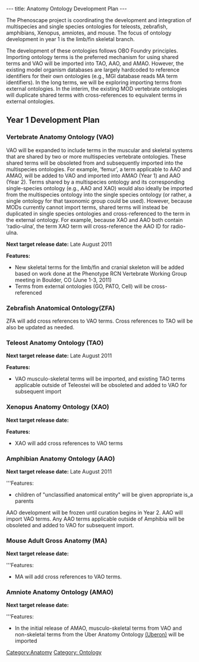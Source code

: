 ---
title: Anatomy Ontology Development Plan
---

The Phenoscape project is coordinating the development and integration of multispecies and single species ontologies for teleosts, zebrafish, amphibians, Xenopus, amniotes, and mouse.  The focus of ontology development in year 1 is the limb/fin skeletal branch.

The development of these ontologies follows OBO Foundry principles. Importing ontology terms is the preferred mechanism for using shared terms and VAO will be imported into TAO, AAO, and AMAO. However, the existing model organism databases are largely hardcoded to reference identifiers for their own ontologies (e.g., MGI database reads MA term identifiers). In the long terms, we will be exploring importing terms from external ontologies. In the interim, the existing MOD vertebrate ontologies will duplicate shared terms with cross-references to equivalent terms in external ontologies.

== Year 1 Development Plan ==

=== Vertebrate Anatomy Ontology (VAO) ===
VAO will be expanded to include terms in the muscular and skeletal systems that are shared by two or more multispecies vertebrate ontologies. These shared terms will be obsoleted from and subsequently imported into the multispecies ontologies.  For example, ‘femur’, a term applicable to AAO and AMAO, will be added to VAO and imported into AMAO (Year 1) and AAO (Year 2).  Terms shared by a multispecies ontology and its corresponding single-species ontology (e.g., AAO and XAO) would also ideally be imported from the multispecies ontology into the single species ontology (or rather, a single ontology for that taxonomic group could be used). However, because MODs currently cannot import terms, shared terms will instead be duplicated in single species ontologies and cross-referenced to the term in the external ontology. For example, because XAO and AAO both contain ‘radio-ulna’, the term XAO term will cross-reference the AAO ID for radio-ulna.

'''Next target release date:''' Late August 2011

'''Features:'''
*New skeletal terms for the limb/fin and cranial skeleton will be added based on work done at the Phenotype RCN Vertebrate Working Group meeting in Boulder, CO (June 1-3, 2011)
*Terms from external ontologies (GO, PATO, Cell) will be cross-referenced

=== Zebrafish Anatomical Ontology(ZFA) ===
ZFA will add cross references to VAO terms. Cross references to TAO will be also be updated as needed.

=== Teleost Anatomy Ontology (TAO) ===

'''Next target release date:''' Late August 2011

'''Features:'''
*VAO musculo-skeletal terms will be imported, and existing TAO terms applicable outside of Teleostei will be obsoleted and added to VAO for subsequent import

=== Xenopus Anatomy Ontology (XAO) ===

'''Next target release date:''' 

'''Features:'''
*XAO will add cross references to VAO terms

=== Amphibian Anatomy Ontology (AAO) ===

'''Next target release date:''' Late August 2011

'''Features: 
*children of "unclassified anatomical entity" will be given appropriate is_a parents

AAO development will be frozen until curation begins in Year 2. AAO will import VAO terms. Any AAO terms applicable outside of Amphibia will be obsoleted and added to VAO for subsequent import.

=== Mouse Adult Gross Anatomy (MA) ===
'''Next target release date:''' 

'''Features: 
*MA will add cross references to VAO terms.

=== Amniote Anatomy Ontology (AMAO) ===
'''Next target release date:''' 

'''Features: 
*In the initial release of AMAO, musculo-skeletal terms from VAO and non-skeletal terms from the Uber Anatomy Ontology [http://obofoundry.org/cgi-bin/detail.cgi?id=uberon (Uberon)] will be imported

[[Category:Anatomy]]
[[Category: Ontology]]